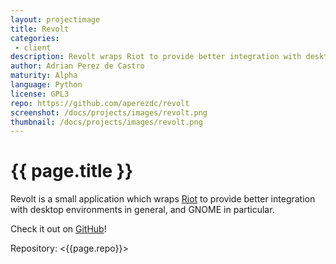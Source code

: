 ```yaml
---
layout: projectimage
title: Revolt
categories: 
 - client
description: Revolt wraps Riot to provide better integration with desktop environments.
author: Adrian Perez de Castro
maturity: Alpha
language: Python
license: GPL3
repo: https://github.com/aperezdc/revolt
screenshot: /docs/projects/images/revolt.png
thumbnail: /docs/projects/images/revolt.png
---
```


# {{ page.title }}
Revolt is a small application which wraps [Riot](./riot.html) to provide better integration with desktop environments in general, and GNOME in particular.

Check it out on [GitHub](https://github.com/aperezdc/revolt)!

Repository: <{{page.repo}}>
